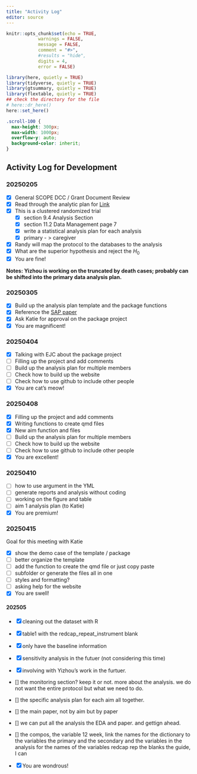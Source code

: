 ```yaml
---
title: "Activity Log" 
editor: source
---
```


```r
knitr::opts_chunk$set(echo = TRUE,
            warnings = FALSE,
            message = FALSE,
            comment = "#>",
            #results = "hide",
            digits = 4,
            error = FALSE)

library(here, quietly = TRUE)
library(tidyverse, quietly = TRUE)
library(gtsummary, quietly = TRUE)
library(flextable, quietly = TRUE)
## check the directory for the file
# here::dr_here()
here::set_here()
```

```css
.scroll-100 {
  max-height: 300px;
  max-width: 1000px;
  overflow-y: auto;
  background-color: inherit;
}
```


## Activity Log for Development {#sec-activity_log}

### 20250205 {.unnumbered}

-   [x] General SCOPE DCC / Grant Document Review
-   [x] Read through the analytic plan for [Link](https://olucdenver.sharepoint.com/:w:/r/sites/SCOPEDCC/_layouts/15/Doc.aspx?sourcedoc=%7B05AEB1C9-7608-4E75-ACE8-BC9FE35B33D8%7D&file=2-26-2024%20protocol%20with%20track%20changes%20KLC.doc&action=default&mobileredirect=true)
-   [x] This is a clustered randomized trial
    -   [x] section 9.4 Analysis Section
    -   [x] section 11.2 Data Management page 7
    -   [x] write a statistical analysis plan for each analysis
    -   [x] primary - \> caregiver
-   [x] Randy will map the protocol to the databases to the analysis
-   [x] What are the superior hypothesis and reject the $H_0$
-   [x] You are fine!

**Notes: Yizhou is working on the truncated by death cases; probably can be shifted into the primary data analysis plan.**

### 20250305 {.unnumbered}

-   [x] Build up the analysis plan template and the package functions
-   [x] Reference the [SAP paper](https://www.sciencedirect.com/science/article/pii/S0885392422008570)
-   [x] Ask Katie for approval on the package project
-   [x] You are magnificent!

### 20250404 {.unnumbered}

-   [x] Talking with EJC about the package project
-   [ ] Filling up the project and add comments
-   [ ] Build up the analysis plan for multiple members
-   [ ] Check how to build up the website
-   [ ] Check how to use github to include other people
-   [x] You are cat's meow!


### 20250408 {.unnumbered}

-   [x] Filling up the project and add comments
-   [x] Writing functions to create qmd files
-   [x] New aim function and files
-   [ ] Build up the analysis plan for multiple members
-   [ ] Check how to build up the website
-   [ ] Check how to use github to include other people
- [x] You are excellent!


### 20250410 {.unnumbered}

- [ ] how to use argument in the YML
- [ ] generate reports and analysis without coding
- [ ] working on the figure and table
- [ ] aim 1 analysis plan (to Katie)
- [x] You are premium!

### 20250415 {.unnumbered}
Goal for this meeting with Katie

- [x] show the demo case of the template / package 
- [ ] better organize the template
- [ ] add the function to create the qmd file or just copy paste
- [ ] subfolder or generate the files all in one
- [ ] styles and formatting?
- [ ] asking help for the website
- [x] You are swell!


#### 202505


- [x] cleaning out the dataset with R
- [x] table1 with the redcap_repeat_instrument blank
- [x] only have the baseline information
- [x] sensitivity analysis in the futuer (not considering this time)
- [x] involving with Yizhou's work in the furtuer.
- [] the monitoring section? keep it or not. more about the analysis.
we do not want the entire protocol but what we need to do. 
- [] the specific analysis plan for each aim all together. 
- [] the main paper, not by aim but by paper
- [] we can put all the analysis the EDA and paper. and gettign ahead. 
- [] the compos, the variable 12 week, link the names for the dictionary to the variables
the primary and the secondary and the variables in the analysis for the names of the variables
redcap rep the blanks the guide, I can 


- [x] You are wondrous!